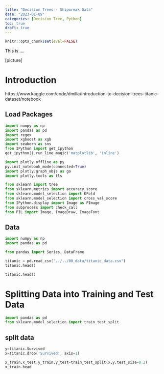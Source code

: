 ```yaml
---
title: "Decision Trees - Shipwreak Data"
date: "2023-01-09"
categories: [Decision Tree, Python]
toc: true
draft: true
---
```


```r
knitr::opts_chunk$set(eval=FALSE)
```

This is .... 

[picture]

# Introduction 

https://www.kaggle.com/code/dmilla/introduction-to-decision-trees-titanic-dataset/notebook


## Load Packages


```python
import numpy as np
import pandas as pd
import regex
import xgboost as xgb
import seaborn as sns
from IPython import get_ipython
get_ipython().run_line_magic('matplotlib', 'inline')
```

```python
import plotly.offline as py
py.init_notebook_mode(connected=True)
import plotly.graph_objs as go
import plotly.tools as tls
```

```python
from sklearn import tree
from sklearn.metrics import accuracy_score
from sklearn.model_selection import KFold
from sklearn.model_selection import cross_val_score
from IPython.display import Image as PImage
from subprocess import check_call
from PIL import Image, ImageDraw, ImageFont
```

## Data 

```python
import numpy as np
import pandas as pd

from pandas import Series, DataFrame
```


```python
titanic = pd.read_csv("../../00_data/titanic_data.csv")
titanic.head()
```

```python
titanic.head()
```

# Splitting Data into Training and Test Data

```python
import pandas as pd
from sklearn.model_selection import train_test_split
```


## split data

```python
y=titanic.Survived
x=titanic.drop('Survived', axis=1)
```

```python
x_train,x_test,y_train,y_test=train_test_split(x,y,test_size=0.2)
x_train.head
```



